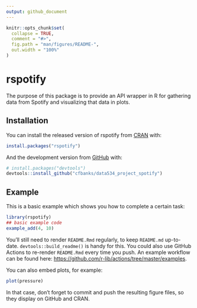```yaml
---
output: github_document
---
```


<!-- README.md is generated from README.Rmd. Please edit that file -->

```r
knitr::opts_chunk$set(
  collapse = TRUE,
  comment = "#>",
  fig.path = "man/figures/README-",
  out.width = "100%"
)
```

# rspotify

<!-- badges: start -->
<!-- badges: end -->

The purpose of this package is to provide an API wrapper in R for gathering data from Spotify and visualizing that data in plots.

## Installation

You can install the released version of rspotify from [CRAN](https://CRAN.R-project.org) with:

``` r
install.packages("rspotify")
```

And the development version from [GitHub](https://github.com/) with:

``` r
# install.packages("devtools")
devtools::install_github("cfbanks/data534_project_spotify")
```
## Example

This is a basic example which shows you how to complete a certain task:

```r
library(rspotify)
## basic example code
example_add(4, 10)
```


You'll still need to render `README.Rmd` regularly, to keep `README.md` up-to-date. `devtools::build_readme()` is handy for this. You could also use GitHub Actions to re-render `README.Rmd` every time you push. An example workflow can be found here: <https://github.com/r-lib/actions/tree/master/examples>.

You can also embed plots, for example:

```r
plot(pressure)
```

In that case, don't forget to commit and push the resulting figure files, so they display on GitHub and CRAN.
